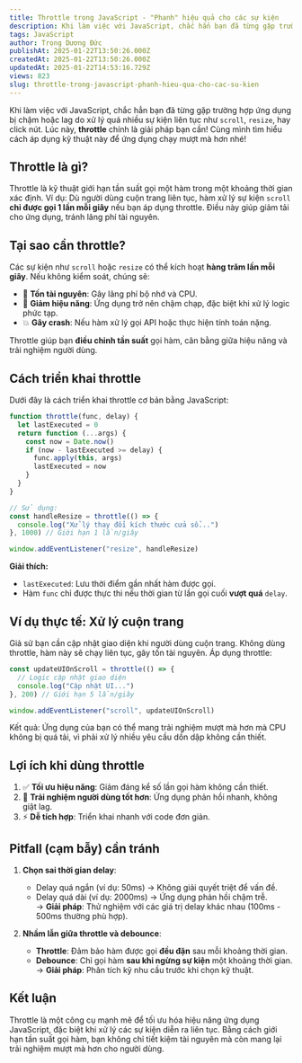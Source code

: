 ```yaml
---
title: Throttle trong JavaScript - "Phanh" hiệu quả cho các sự kiện
description: Khi làm việc với JavaScript, chắc hẳn bạn đã từng gặp trường hợp ứng dụng bị chậm hoặc lag do xử lý quá nhiều sự kiện liên tục như scroll, resize, hay click nút. Lúc này, throttle chính là giải pháp bạn cần.
tags: JavaScript
author: Trọng Dương Đức
publishAt: 2025-01-22T13:50:26.000Z
createdAt: 2025-01-22T13:50:26.000Z
updatedAt: 2025-01-22T14:53:16.729Z
views: 823
slug: throttle-trong-javascript-phanh-hieu-qua-cho-cac-su-kien
---
```


Khi làm việc với JavaScript, chắc hẳn bạn đã từng gặp trường hợp ứng dụng bị chậm hoặc lag do xử lý quá nhiều sự kiện liên tục như `scroll`, `resize`, hay click nút. Lúc này, **throttle** chính là giải pháp bạn cần! Cùng mình tìm hiểu cách áp dụng kỹ thuật này để ứng dụng chạy mượt mà hơn nhé!

## **Throttle là gì?**

Throttle là kỹ thuật giới hạn tần suất gọi một hàm trong một khoảng thời gian xác định. Ví dụ: Dù người dùng cuộn trang liên tục, hàm xử lý sự kiện `scroll` **chỉ được gọi 1 lần mỗi giây** nếu bạn áp dụng throttle. Điều này giúp giảm tải cho ứng dụng, tránh lãng phí tài nguyên.

## **Tại sao cần throttle?**

Các sự kiện như `scroll` hoặc `resize` có thể kích hoạt **hàng trăm lần mỗi giây**. Nếu không kiểm soát, chúng sẽ:

- 🚫 **Tốn tài nguyên**: Gây lãng phí bộ nhớ và CPU.
- 🐢 **Giảm hiệu năng**: Ứng dụng trở nên chậm chạp, đặc biệt khi xử lý logic phức tạp.
- 💥 **Gây crash**: Nếu hàm xử lý gọi API hoặc thực hiện tính toán nặng.

Throttle giúp bạn **điều chỉnh tần suất** gọi hàm, cân bằng giữa hiệu năng và trải nghiệm người dùng.

## **Cách triển khai throttle**

Dưới đây là cách triển khai throttle cơ bản bằng JavaScript:

```javascript
function throttle(func, delay) {
  let lastExecuted = 0
  return function (...args) {
    const now = Date.now()
    if (now - lastExecuted >= delay) {
      func.apply(this, args)
      lastExecuted = now
    }
  }
}

// Sử dụng:
const handleResize = throttle(() => {
  console.log("Xử lý thay đổi kích thước cửa sổ...")
}, 1000) // Giới hạn 1 lần/giây

window.addEventListener("resize", handleResize)
```

**Giải thích:**

- `lastExecuted`: Lưu thời điểm gần nhất hàm được gọi.
- Hàm `func` chỉ được thực thi nếu thời gian từ lần gọi cuối **vượt quá** `delay`.

## **Ví dụ thực tế: Xử lý cuộn trang**

Giả sử bạn cần cập nhật giao diện khi người dùng cuộn trang. Không dùng throttle, hàm này sẽ chạy liên tục, gây tốn tài nguyên. Áp dụng throttle:

```javascript
const updateUIOnScroll = throttle(() => {
  // Logic cập nhật giao diện
  console.log("Cập nhật UI...")
}, 200) // Giới hạn 5 lần/giây

window.addEventListener("scroll", updateUIOnScroll)
```

Kết quả: Ứng dụng của bạn có thể mang trải nghiệm mượt mà hơn mà CPU không bị quá tải, vì phải xử lý nhiều yêu cầu dồn dập không cần thiết.

## **Lợi ích khi dùng throttle**

1. ✅ **Tối ưu hiệu năng**: Giảm đáng kể số lần gọi hàm không cần thiết.
2. 🌟 **Trải nghiệm người dùng tốt hơn**: Ứng dụng phản hồi nhanh, không giật lag.
3. ⚡️ **Dễ tích hợp**: Triển khai nhanh với code đơn giản.

## **Pitfall (cạm bẫy) cần tránh**

1. **Chọn sai thời gian delay**:

   - Delay quá ngắn (ví dụ: 50ms) → Không giải quyết triệt để vấn đề.
   - Delay quá dài (ví dụ: 2000ms) → Ứng dụng phản hồi chậm trễ.  
     → **Giải pháp**: Thử nghiệm với các giá trị delay khác nhau (100ms - 500ms thường phù hợp).

2. **Nhầm lẫn giữa throttle và debounce**:
   - **Throttle**: Đảm bảo hàm được gọi **đều đặn** sau mỗi khoảng thời gian.
   - **Debounce**: Chỉ gọi hàm **sau khi ngừng sự kiện** một khoảng thời gian.  
     → **Giải pháp**: Phân tích kỹ nhu cầu trước khi chọn kỹ thuật.

## **Kết luận**

Throttle là một công cụ mạnh mẽ để tối ưu hóa hiệu năng ứng dụng JavaScript, đặc biệt khi xử lý các sự kiện diễn ra liên tục. Bằng cách giới hạn tần suất gọi hàm, bạn không chỉ tiết kiệm tài nguyên mà còn mang lại trải nghiệm mượt mà hơn cho người dùng.